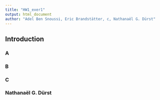 ```yaml
---
title: "HW1_exer1"
output: html_document
author: "Adel Ben Snoussi, Eric Brandstätter, c, Nathanaël G. Dürst"
---
```


## Introduction

### A

### B

### C

### Nathanaël G. Dürst


```r

```